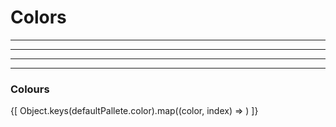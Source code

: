 

<Meta title="Design System/Colors" />

# Colors

<ColorPalette>
  <ColorItem
    title="PRIMARY"
    subtitle="theme.color.primary[100-900]"
    colors={{
      100: defaultPallete.primary[100],
      200: defaultPallete.primary[200],
      300: defaultPallete.primary[300],
      400: defaultPallete.primary[400],
      500: defaultPallete.primary[500],
      600: defaultPallete.primary[600],
      700: defaultPallete.primary[700],
      800: defaultPallete.primary[800],
      900: defaultPallete.primary[900],
    }}
  />
  <ColorItem
    title="PRIMARY TRANSPARENT"
    subtitle="theme.color.primary.transparent[100-600]"
    colors={{
      100: defaultPallete.primary.transparent[100],
      200: defaultPallete.primary.transparent[200],
      300: defaultPallete.primary.transparent[300],
      400: defaultPallete.primary.transparent[400],
      500: defaultPallete.primary.transparent[500],
      600: defaultPallete.primary.transparent[600]
    }}
  />
</ColorPalette>

<hr/>

<ColorPalette>
  <ColorItem
    title="SUCCESS"
    subtitle="theme.color.success[100-900]"
    colors={{
      100: defaultPallete.success[100],
      200: defaultPallete.success[200],
      300: defaultPallete.success[300],
      400: defaultPallete.success[400],
      500: defaultPallete.success[500],
      600: defaultPallete.success[600],
      700: defaultPallete.success[700],
      800: defaultPallete.success[800],
      900: defaultPallete.success[900],
    }}
  />
  <ColorItem
    title="SUCCESS TRANSPARENT"
    subtitle="theme.color.success.transparent[100-600]"
    colors={{
      100: defaultPallete.success.transparent[100],
      200: defaultPallete.success.transparent[200],
      300: defaultPallete.success.transparent[300],
      400: defaultPallete.success.transparent[400],
      500: defaultPallete.success.transparent[500],
      600: defaultPallete.success.transparent[600]
    }}
  />
</ColorPalette>

<hr/>

<ColorPalette>
  <ColorItem
    title="INFO"
    subtitle="theme.color.info[100-900]"
    colors={{
      100: defaultPallete.info[100],
      200: defaultPallete.info[200],
      300: defaultPallete.info[300],
      400: defaultPallete.info[400],
      500: defaultPallete.info[500],
      600: defaultPallete.info[600],
      700: defaultPallete.info[700],
      800: defaultPallete.info[800],
      900: defaultPallete.info[900],
    }}
  />
  <ColorItem
    title="INFO TRANSPARENT"
    subtitle="theme.color.info.transparent[100-600]"
    colors={{
      100: defaultPallete.info.transparent[100],
      200: defaultPallete.info.transparent[200],
      300: defaultPallete.info.transparent[300],
      400: defaultPallete.info.transparent[400],
      500: defaultPallete.info.transparent[500],
      600: defaultPallete.info.transparent[600]
    }}
  />
</ColorPalette>

<hr/>

<ColorPalette>
  <ColorItem
    title="WARNING"
    subtitle="theme.color.warning[100-900]"
    colors={{
      100: defaultPallete.warning[100],
      200: defaultPallete.warning[200],
      300: defaultPallete.warning[300],
      400: defaultPallete.warning[400],
      500: defaultPallete.warning[500],
      600: defaultPallete.warning[600],
      700: defaultPallete.warning[700],
      800: defaultPallete.warning[800],
      900: defaultPallete.warning[900],
    }}
  />
  <ColorItem
    title="WARNING TRANSPARENT"
    subtitle="theme.color.warning.transparent[100-600]"
    colors={{
      100: defaultPallete.warning.transparent[100],
      200: defaultPallete.warning.transparent[200],
      300: defaultPallete.warning.transparent[300],
      400: defaultPallete.warning.transparent[400],
      500: defaultPallete.warning.transparent[500],
      600: defaultPallete.warning.transparent[600]
    }}
  />
</ColorPalette>

<hr/>

<ColorPalette>
  <ColorItem
    title="DANGER"
    subtitle="theme.color.danger[100-900]"
    colors={{
      100: defaultPallete.danger[100],
      200: defaultPallete.danger[200],
      300: defaultPallete.danger[300],
      400: defaultPallete.danger[400],
      500: defaultPallete.danger[500],
      600: defaultPallete.danger[600],
      700: defaultPallete.danger[700],
      800: defaultPallete.danger[800],
      900: defaultPallete.danger[900],
    }}
  />
  <ColorItem
    title="DANGER TRANSPARENT"
    subtitle="theme.color.danger.transparent[100-600]"
    colors={{
      100: defaultPallete.danger.transparent[100],
      200: defaultPallete.danger.transparent[200],
      300: defaultPallete.danger.transparent[300],
      400: defaultPallete.danger.transparent[400],
      500: defaultPallete.danger.transparent[500],
      600: defaultPallete.danger.transparent[600]
    }}
  />
</ColorPalette>

### Colours

<ColorPalette>
  {[
    Object.keys(defaultPallete.color).map((color, index) => <ColorItem
      key={index}
      title={`${color.toUpperCase()}`}
      subtitle={`theme.color.${color}`}
      colors={[defaultPallete.color[color]]}
    />)
  ]}
</ColorPalette>
